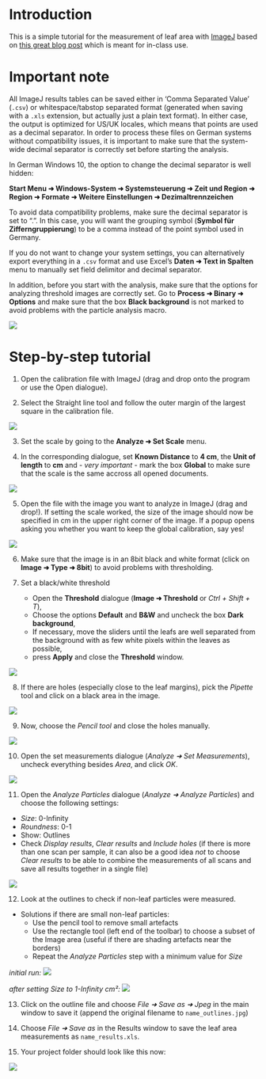 # Introduction {-} 
This is a simple tutorial for the measurement of leaf area with [ImageJ](https://imagej.nih.gov/ij/) based on [this great blog post](https://rookieecologist.wordpress.com/2016/11/21/how-to-measure-leaf-area-in-imagej/) which is meant for in-class use.


# Important note {-}
All ImageJ results tables can be saved either in 'Comma Separated Value' (`.csv`) or whitespace/tabstop separated format (generated when saving with a `.xls` extension, but actually just a plain text format). In either case, the output is optimized for US/UK locales, which means that points are used as a decimal separator. In order to process these files on German systems without compatibility issues, it is important to make sure that the system-wide decimal separator is correctly set before starting the analysis.

In German Windows 10, the option to change the decimal separator is well hidden:

__Start Menu ➜ Windows-System ➜ Systemsteuerung ➜ Zeit und Region ➜  Region ➜ Formate ➜ Weitere Einstellungen ➜ Dezimaltrennzeichen__  

To avoid data compatibility problems, make sure the decimal separator is set to ".". In this case, you will want the grouping symbol (__Symbol für Zifferngruppierung__) to be a comma instead of the point symbol used in Germany.

If you do not want to change your system settings, you can alternatively export everything in a `.csv` format and use Excel's __Daten ➜ Text in Spalten__ menu to manually set field delimitor and decimal separator.

In addition, before you start with the analysis, make sure that the options for analyzing threshold images are correctly set. Go to __Process ➜ Binary ➜ Options__ and make sure that the box __Black background__ is not marked to avoid problems with the particle analysis macro.

![](figures/binary_options.png)



# Step-by-step tutorial

1. Open the calibration file with ImageJ (drag and drop onto the program or use the Open dialogue).

2. Select the Straight line tool and follow the outer margin of the largest square in the calibration file.

![](figures/fig1.png)


3. Set the scale by going to the __Analyze ➜ Set Scale__ menu.


4. In the corresponding dialogue, set **Known Distance** to **4 cm**, the **Unit of length** to **cm** and - *very important* - mark the box **Global** to make sure that the scale is the same accross all opened documents.

![](figures/fig2.png)

5. Open the file with the image you want to analyze in ImageJ (drag and drop!). If setting the scale worked, the size of the image should now be specified in cm in the upper right corner of the image. If a popup opens asking you whether you want to keep the global calibration, say yes!

![](figures/fig3.png)


6. Make sure that the image is in an 8bit black and white format (click on __Image ➜ Type ➜ 8bit__) to avoid problems with thresholding. 

7. Set a black/white threshold
    * Open the __Threshold__ dialogue (__Image  ➜  Threshold__ or _Ctrl + Shift + T_),
    * Choose the options __Default__ and __B&W__ and uncheck the box __Dark background__,
    * If necessary, move the sliders until the leafs are well separated from the background with as few white pixels within the leaves as possible,
    * press __Apply__ and close the __Threshold__ window.

![](figures/fig4.png)

8. If there are holes (especially close to the leaf margins), pick the _Pipette_ tool and click on a black area in the image.

![](figures/fig5.png)

9. Now, choose the _Pencil tool_ and close the holes manually.

![](figures/fig6.png)

10. Open the set measurements dialogue (_Analyze ➜ Set Measurements_), uncheck everything besides _Area_, and click _OK_.

![](figures/fig7.png)

11. Open the _Analyze Particles_ dialogue (_Analyze ➜ Analyze Particles_) and choose the following settings:
  * _Size_: 0-Infinity
  * _Roundness_: 0-1
  * Show: Outlines
  * Check _Display results_, _Clear results_ and _Include holes_ (if there is more than one scan per sample, it can also be a good idea _not_ to choose _Clear results_ to be able to combine the measurements of all scans and save all results together in a single file)

![](figures/fig8.png)

12. Look at the outlines to check if non-leaf particles were measured.
  * Solutions if there are small non-leaf particles:
    * Use the pencil tool to remove small artefacts
    * Use the rectangle tool (left end of the toolbar) to choose a subset of the Image area (useful if there are shading artefacts near the borders)
    * Repeat the _Analyze Particles_ step with a minimum value for _Size_


_initial run:_
![](figures/fig9.png)

_after setting Size to 1-Infinity cm²:_
![](figures/fig10.png)

13. Click on the outline file and choose _File ➜ Save as ➜ Jpeg_ in the main window to save it (append the original filename to `name_outlines.jpg`)


14. Choose  _File ➜ Save as_ in the Results window to save the leaf area measurements as `name_results.xls`.

15. Your project folder should look like this now:

![](figures/fig11.png)



